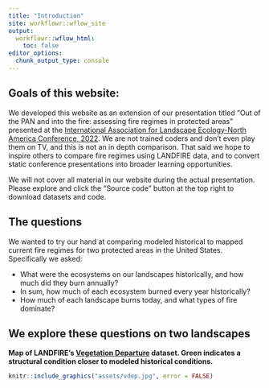 ```yaml
---
title: "Introduction"
site: workflowr::wflow_site
output:
  workflowr::wflow_html:
    toc: false
editor_options:
  chunk_output_type: console
---
```


## Goals of this website:
We developed this website as an extension of our presentation titled "Out of the PAN and into the fire: assessing fire regimes in protected areas" presented at the [International Association for Landscape Ecology-North America Conference, 2022](https://www.ialena.org/annual-meeting.html).  We are not trained coders and don't even play them on TV, and this is not an in depth comparison.  That said we hope to inspire others to compare fire regimes using LANDFIRE data, and to convert static conference presentations into broader learning opportunities.   

We will not cover all material in our website during the actual presentation.  Please explore and click the "Source code" button at the top right to download datasets and code.

## The questions
We wanted to try our hand at comparing modeled historical to mapped current fire regimes for two protected areas in the United States.  Specifically we asked:

* What were the ecosystems on our landscapes historically, and how much did they burn annually?
* In sum, how much of each ecosystem burned every year historically?
* How much of each landscape burns today, and what types of fire dominate?


## We explore these questions on two landscapes

**Map of LANDFIRE's [Vegetation Departure](https://landfire.gov/vdep.php) dataset.  Green indicates a structural condition closer to modeled historical conditions.**  

```r
knitr::include_graphics("assets/vdep.jpg", error = FALSE)
```



